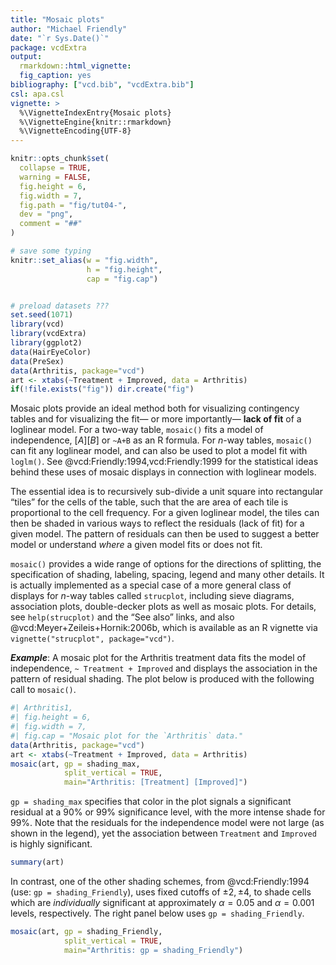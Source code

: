 ```yaml
---
title: "Mosaic plots"
author: "Michael Friendly"
date: "`r Sys.Date()`"
package: vcdExtra
output: 
  rmarkdown::html_vignette:
  fig_caption: yes
bibliography: ["vcd.bib", "vcdExtra.bib"]
csl: apa.csl
vignette: >
  %\VignetteIndexEntry{Mosaic plots}
  %\VignetteEngine{knitr::rmarkdown}
  %\VignetteEncoding{UTF-8}
---
```


```r
knitr::opts_chunk$set(
  collapse = TRUE,
  warning = FALSE,
  fig.height = 6,
  fig.width = 7,
  fig.path = "fig/tut04-",
  dev = "png",
  comment = "##"
)

# save some typing
knitr::set_alias(w = "fig.width",
                 h = "fig.height",
                 cap = "fig.cap")


# preload datasets ???
set.seed(1071)
library(vcd)
library(vcdExtra)
library(ggplot2)
data(HairEyeColor)
data(PreSex)
data(Arthritis, package="vcd")
art <- xtabs(~Treatment + Improved, data = Arthritis)
if(!file.exists("fig")) dir.create("fig")

```

Mosaic plots provide an ideal method both for visualizing contingency tables and for 
visualizing the fit--- or more importantly--- **lack of fit** of a loglinear model.
For a two-way table, `mosaic()` fits a model of independence, $[A][B]$
or `~A+B` as an R formula.
For $n$-way tables, `mosaic()` can fit any loglinear model, and can also be
used to plot a model fit with `loglm()`.
See @vcd:Friendly:1994,vcd:Friendly:1999 for the statistical ideas behind these
uses of mosaic displays in connection with loglinear models.

The essential idea is to recursively sub-divide a unit square into rectangular "tiles" for the
cells of the table, such
that the are area of each tile is proportional to the cell frequency.
For a given loglinear model, the tiles can then be shaded in various ways to reflect
the residuals (lack of fit) for a given model.  The pattern of residuals can then
be used to suggest a better model or understand *where* a given model fits or
does not fit.

`mosaic()` provides a wide range of options for the directions of splitting,
the specification of shading, labeling, spacing, legend and many other details.
It is actually implemented as a special case of a more general
class of displays for $n$-way tables called `strucplot`, including
sieve diagrams, association plots, double-decker plots as well as mosaic
plots.  For details, see `help(strucplot)` and the "See also" links,
and also @vcd:Meyer+Zeileis+Hornik:2006b, which is available as
an R vignette via `vignette("strucplot", package="vcd")`.

***Example***:
A mosaic plot for the Arthritis treatment data fits the model of independence,
`~ Treatment + Improved` and displays the association in the pattern of
residual shading.
The plot below is produced with the following call to `mosaic()`.


```r
#| Arthritis1,
#| fig.height = 6,
#| fig.width = 7,
#| fig.cap = "Mosaic plot for the `Arthritis` data."
data(Arthritis, package="vcd")
art <- xtabs(~Treatment + Improved, data = Arthritis)
mosaic(art, gp = shading_max, 
            split_vertical = TRUE, 
            main="Arthritis: [Treatment] [Improved]")
```

`gp = shading_max` specifies that color in the plot signals a significant residual at a 90% or 99% significance level,
with the more intense shade for 99%.
Note that the residuals for the independence model were not large
(as shown in the legend),
yet the association between `Treatment` and `Improved`
is highly significant.
```r
summary(art)
```

In contrast, one of the other shading schemes, from @vcd:Friendly:1994
(use: `gp = shading_Friendly`), 
uses fixed cutoffs of $\pm 2, \pm 4$,
to shade cells which are *individually* significant
at approximately $\alpha = 0.05$ and $\alpha = 0.001$ levels, respectively.
The right panel below uses `gp = shading_Friendly`.

```r
mosaic(art, gp = shading_Friendly, 
            split_vertical = TRUE, 
            main="Arthritis: gp = shading_Friendly")
```
